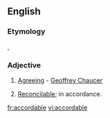 ==English==

===Etymology===
{{etyl|fro|en}} {{term|acordable|lang=fro}}, {{etyl|fr|en}} {{term|accordable|lang=fr}}

===Adjective===
{{en-adj}}

# {{obsolete}} [[agreeing|Agreeing]] - [[w:Geoffrey Chaucer|Geoffrey Chaucer]]
# [[reconcilable|Reconcilable]]; in accordance.

[[fr:accordable]]
[[vi:accordable]]
